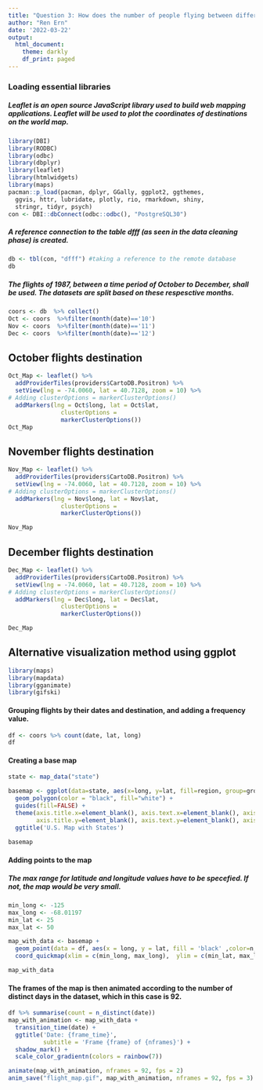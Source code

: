 ```yaml
---
title: "Question 3: How does the number of people flying between different locations change over time?"
author: "Ren Ern"
date: '2022-03-22'
output:
  html_document:
    theme: darkly
    df_print: paged
---
```

### Loading essential libraries
##### Leaflet is an open source JavaScript library used to build web mapping applications. Leaflet will be used to plot the coordinates of destinations on the world map.
```r
library(DBI)
library(RODBC)
library(odbc)
library(dbplyr)
library(leaflet)
library(htmlwidgets)
library(maps)
pacman::p_load(pacman, dplyr, GGally, ggplot2, ggthemes, 
  ggvis, httr, lubridate, plotly, rio, rmarkdown, shiny, 
  stringr, tidyr, psych) 
con <- DBI::dbConnect(odbc::odbc(), "PostgreSQL30")
```






##### A reference connection to the table dfff (as seen in the data cleaning phase) is created.
```r
db <- tbl(con, "dfff") #taking a reference to the remote database
db
```





##### The flights of 1987, between a time period of October to December, shall be used. The datasets are split based on these respesctive months.
```r
coors <- db  %>% collect()
Oct <- coors  %>%filter(month(date)=='10') 
Nov <- coors  %>%filter(month(date)=='11') 
Dec <- coors  %>%filter(month(date)=='12') 
```





## October flights destination
```r
Oct_Map <- leaflet() %>%
  addProviderTiles(providers$CartoDB.Positron) %>% 
  setView(lng = -74.0060, lat = 40.7128, zoom = 10) %>%
# Adding clusterOptions = markerClusterOptions()
  addMarkers(lng = Oct$long, lat = Oct$lat, 
               clusterOptions = 
               markerClusterOptions())
Oct_Map
```






## November flights destination
```r
Nov_Map <- leaflet() %>%
  addProviderTiles(providers$CartoDB.Positron) %>% 
  setView(lng = -74.0060, lat = 40.7128, zoom = 10) %>%
# Adding clusterOptions = markerClusterOptions()
  addMarkers(lng = Nov$long, lat = Nov$lat, 
               clusterOptions = 
               markerClusterOptions())

Nov_Map
```






## December flights destination
```r
Dec_Map <- leaflet() %>%
  addProviderTiles(providers$CartoDB.Positron) %>% 
  setView(lng = -74.0060, lat = 40.7128, zoom = 10) %>%
# Adding clusterOptions = markerClusterOptions()
  addMarkers(lng = Dec$long, lat = Dec$lat, 
               clusterOptions = 
               markerClusterOptions())

Dec_Map
```





## Alternative visualization method using ggplot
```r
library(maps)
library(mapdata)
library(gganimate)
library(gifski)
```





#### Grouping flights by their dates and destination, and adding a frequency value.
```r
df <- coors %>% count(date, lat, long)
df
```





#### Creating a base map
```r
state <- map_data("state")

basemap <- ggplot(data=state, aes(x=long, y=lat, fill=region, group=group)) + 
  geom_polygon(color = "black", fill="white") + 
  guides(fill=FALSE) + 
  theme(axis.title.x=element_blank(), axis.text.x=element_blank(), axis.ticks.x=element_blank(),
        axis.title.y=element_blank(), axis.text.y=element_blank(), axis.ticks.y=element_blank()) + 
  ggtitle('U.S. Map with States') 
  
basemap
```





#### Adding points to the map
##### The max range for latitude and longitude values have to be specefied. If not, the map would be very small.
```r
min_long <- -125
max_long <- -68.01197
min_lat <- 25
max_lat <- 50

map_with_data <- basemap +
  geom_point(data = df, aes(x = long, y = lat, fill = 'black' ,color=n, size=n, group=date))  +
  coord_quickmap(xlim = c(min_long, max_long),  ylim = c(min_lat, max_lat)) 

map_with_data
```





#### The frames of the map is then animated according to the number of distinct days in the dataset, which in this case is 92.
```r
df %>% summarise(count = n_distinct(date))
map_with_animation <- map_with_data +
  transition_time(date) +
  ggtitle('Date: {frame_time}',
          subtitle = 'Frame {frame} of {nframes}') +
  shadow_mark() +
  scale_color_gradientn(colors = rainbow(7))

animate(map_with_animation, nframes = 92, fps = 2)
anim_save("flight_map.gif", map_with_animation, nframes = 92, fps = 3)
```
